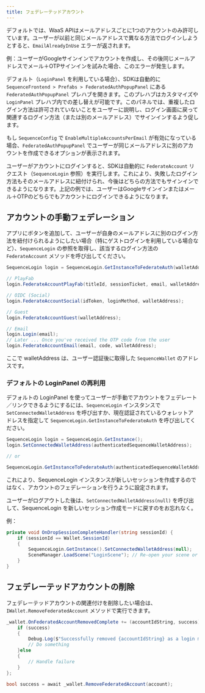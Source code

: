 ```yaml
---
title: フェデレーテッドアカウント
---
```


デフォルトでは、WaaS APIはメールアドレスごとに1つのアカウントのみ許可しています。ユーザーが以前と同じメールアドレスで異なる方法でログインしようとすると、`EmailAlreadyInUse` エラーが返されます。

例：ユーザーがGoogleサインインでアカウントを作成し、その後同じメールアドレスでメール＋OTPサインインを試みた場合、このエラーが発生します。

デフォルト（`LoginPanel` を利用している場合）、SDKは自動的に `SequenceFrontend > Prefabs > FederatedAuthPopupPanel` にある `FederatedAuthPopupPanel` プレハブを開きます。このプレハブはカスタマイズや `LoginPanel` プレハブ内での差し替えが可能です。このパネルでは、重複したログイン方法は許可されていないことをユーザーに説明し、ログイン画面に戻って関連するログイン方法（または別のメールアドレス）でサインインするよう促します。

<Info>もし `SequenceConfig` で `EnableMultipleAccountsPerEmail` が有効になっている場合、`FederatedAuthPopupPanel` でユーザーが同じメールアドレスに別のアカウントを作成できるオプションが表示されます。</Info>

ユーザーがアカウントにログインすると、SDKは自動的に `FederateAccount` リクエスト（`SequenceLogin` 参照）を実行します。これにより、失敗したログイン方法もそのメールアドレスに紐付けられ、今後はどちらの方法でもサインインできるようになります。上記の例では、ユーザーはGoogleサインインまたはメール＋OTPのどちらでもアカウントにログインできるようになります。

## アカウントの手動フェデレーション
アプリにボタンを追加して、ユーザーが自身のメールアドレスに別のログイン方法を紐付けられるようにしたい場合（特にゲストログインを利用している場合など）、`SequenceLogin` の参照を取得し、該当するログイン方法の `FederateAccount` メソッドを呼び出してください。

```csharp
SequenceLogin login = SequenceLogin.GetInstanceToFederateAuth(walletAddress);

// PlayFab
login.FederateAccountPlayFab(titleId, sessionTicket, email, walletAddress);

// OIDC (Social)
login.FederateAccountSocial(idToken, loginMethod, walletAddress);

// Guest
login.FederateAccountGuest(walletAddress);

// Email
login.Login(email);
// Later ... Once you've received the OTP code from the user
login.FederateAccountEmail(email, code, walletAddress); 
```

ここで walletAddress は、ユーザー認証後に取得した `SequenceWallet` のアドレスです。

### デフォルトの LoginPanel の再利用
デフォルトの LoginPanel を使ってユーザーが手動でアカウントをフェデレート／リンクできるようにするには、`SequenceLogin` インスタンスで `SetConnectedWalletAddress` を呼び出すか、現在認証されているウォレットアドレスを指定して `SequenceLogin.GetInstanceToFederateAuth` を呼び出してください。

```csharp
SequenceLogin login = SequenceLogin.GetInstance();
login.SetConnectedWalletAddress(authenticatedSequenceWalletAddress);

// or

SequenceLogin.GetInstanceToFederateAuth(authenticatedSequenceWalletAddress);
```

これにより、SequenceLogin インスタンスが新しいセッションを作成するのではなく、アカウントのフェデレーションを行うように設定されます。

<Tip>ユーザーがログアウトした後は、`SetConnectedWalletAddress(null)` を呼び出して、SequenceLogin を新しいセッション作成モードに戻すのをお忘れなく。</Tip>

例：

```csharp
private void OnDropSessionCompleteHandler(string sessionId) {
    if (sessionId == Wallet.SessionId)
    {
        SequenceLogin.GetInstance().SetConnectedWalletAddress(null);
        SceneManager.LoadScene("LoginScene"); // Re-open your scene or UI to allow the user to log back in and create a new session here
    }
}
```

## フェデレーテッドアカウントの削除
フェデレーテッドアカウントの関連付けを削除したい場合は、`IWallet.RemoveFederatedAccount` メソッドで実行できます。

```csharp
_wallet.OnFederatedAccountRemovedComplete += (accountIdString, success) => {
    if (success) 
    {
        Debug.Log($"Successfully removed {accountIdString} as a login method");
        // Do something
    }else 
    {
        // Handle failure
    }
};

bool success = await _wallet.RemoveFederatedAccount(account);
```